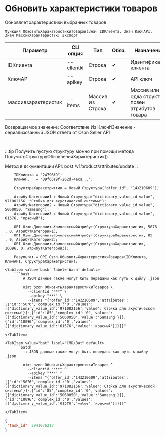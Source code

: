﻿---
sidebar_position: 8
description: Обновить характеристики товаров и другие функции для работы с Ozon в Открытом пакете интеграций - бесплатной open-source библиотеке интеграций для 1С:Предприятие 8, OneScript и CLI
keywords: [1C, 1С, 1С:Предприятие, 1С:Предприятие 8.3, API, Интеграция, Сервисы, Обмен, OneScript, CLI, Ozon]
---


# Обновить характеристики товаров
 Обновляет характеристики выбранных товаров



`Функция ОбновитьХарактеристикиТоваров(Знач IDКлиента, Знач КлючAPI, Знач МассивХарактеристик) Экспорт`

  | Параметр | CLI опция | Тип | Обяз. | Назначение |
  |-|-|-|-|-|
  | IDКлиента | --clientid | Строка | &#x2714; | Идентификатор клиента |
  | КлючAPI | --apikey | Строка | &#x2714; | API ключ |
  | МассивХарактеристик | --items | Массив Из Строка | &#x2714; | Массив или одна структура полей атрибутов товара |

  
  Возвращаемое значение:   Соответствие Из КлючИЗначение - сериализованный JSON ответа от Ozon Seller API

<br/>

:::tip
Получить пустую структуру можно при помощи метода ПолучитьСтруктуруОбновленияХарактеристик()

Метод в документации API: [post /v1/product/attributes/update](https://docs.ozon.ru/api/seller/#operation/ProductAPI_ProductUpdateAttributes)
:::
<br/>


```bsl title="Пример использования для 1С:Предприятие/OneScript"
    IDКлиента = "2479669";
    КлючAPI   = "09f65e9f-262d-4aca...";

    СтруктураХаракетристик = Новый Структура("offer_id", "143210609");

    АтрибутКатегории1 = Новый Структура("dictionary_value_id,value", 971082156, "Стойка для акустической системы");
    АтрибутКатегории2 = Новый Структура("dictionary_value_id,value", 5060050, "Samsung");
    АтрибутКатегории3 = Новый Структура("dictionary_value_id,value", 61576, "красный");

    OPI_Ozon.ДополнитьКомплексныйАтрибут(СтруктураХаракетристик, 5076 , 0, АтрибутКатегории1);
    OPI_Ozon.ДополнитьКомплексныйАтрибут(СтруктураХаракетристик, 85   , 0, АтрибутКатегории2);
    OPI_Ozon.ДополнитьКомплексныйАтрибут(СтруктураХаракетристик, 10096, 0, АтрибутКатегории3);

    Результат = OPI_Ozon.ОбновитьХарактеристикиТоваров(IDКлиента, КлючAPI, СтруктураХаракетристик);
```
    

 <Tabs>
  
    <TabItem value="bash" label="Bash" default>
        ```bash
            # JSON данные также могут быть переданы как путь к файлу .json
            
            oint ozon ОбновитьХарактеристикиТоваров \
              --clientid "***" \
              --apikey "***" \
              --items "{'offer_id':'143210609','attributes':[{'id':'5076','complex_id':'0','values':[{'dictionary_value_id':'971082156','value':'Стойка для акустической системы'}]},{'id':'85','complex_id':'0','values':[{'dictionary_value_id':'5060050','value':'Samsung'}]},{'id':'10096','complex_id':'0','values':[{'dictionary_value_id':'61576','value':'красный'}]}]}"
        ```
    </TabItem>
  
    <TabItem value="bat" label="CMD/Bat" default>
        ```batch
            :: JSON данные также могут быть переданы как путь к файлу .json
            
            oint ozon ОбновитьХарактеристикиТоваров ^
              --clientid "***" ^
              --apikey "***" ^
              --items "{'offer_id':'143210609','attributes':[{'id':'5076','complex_id':'0','values':[{'dictionary_value_id':'971082156','value':'Стойка для акустической системы'}]},{'id':'85','complex_id':'0','values':[{'dictionary_value_id':'5060050','value':'Samsung'}]},{'id':'10096','complex_id':'0','values':[{'dictionary_value_id':'61576','value':'красный'}]}]}"
        ```
    </TabItem>
</Tabs>


```json title="Результат"
{
 "task_id": 2941076217
}
```
